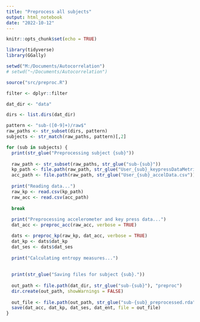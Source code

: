 ---
title: "Preprocess all subjects"
output: html_notebook
date: "2022-10-12"
---

```{r setup}
knitr::opts_chunk$set(echo = TRUE)

library(tidyverse)
library(GGally)

setwd("M:/Documents/Autocorrelation")
# setwd("~/Documents/Autocorrelation")

source("src/preproc.R")

filter <- dplyr::filter
```

```{r}
dat_dir <- "data"

dirs <- list.dirs(dat_dir)

pattern <- "sub-([0-9]+)/raw$"
raw_paths <- str_subset(dirs, pattern)
subjects <- str_match(raw_paths, pattern)[,2]
```

```{r}
for (sub in subjects) {
  print(str_glue("Preprocessing subject {sub}"))
  
  raw_path <- str_subset(raw_paths, str_glue("sub-{sub}"))
  kp_path <- file.path(raw_path, str_glue("User_{sub}_keypressDataMetrics.csv"))
  acc_path <- file.path(raw_path, str_glue("User_{sub}_accelData.csv"))
  
  print("Reading data...")
  raw_kp <- read.csv(kp_path)
  raw_acc <- read.csv(acc_path)
  
  break
  
  print("Preprocessing accelerometer and key press data...")
  dat_acc <- preproc_acc(raw_acc, verbose = TRUE)

  dats <- preproc_kp(raw_kp, dat_acc, verbose = TRUE)
  dat_kp <- dats$dat_kp
  dat_ses <- dats$dat_ses
  
  print("Calculating entropy measures...")
  
  
  print(str_glue("Saving files for subject {sub}."))
  
  out_path <- file.path(dat_dir, str_glue("sub-{sub}"), "preproc")
  dir.create(out_path, showWarnings = FALSE)
  
  out_file <- file.path(out_path, str_glue("sub-{sub}_preprocessed.rda"))
  save(dat_acc, dat_kp, dat_ses, dat_ent, file = out_file)
}
```

